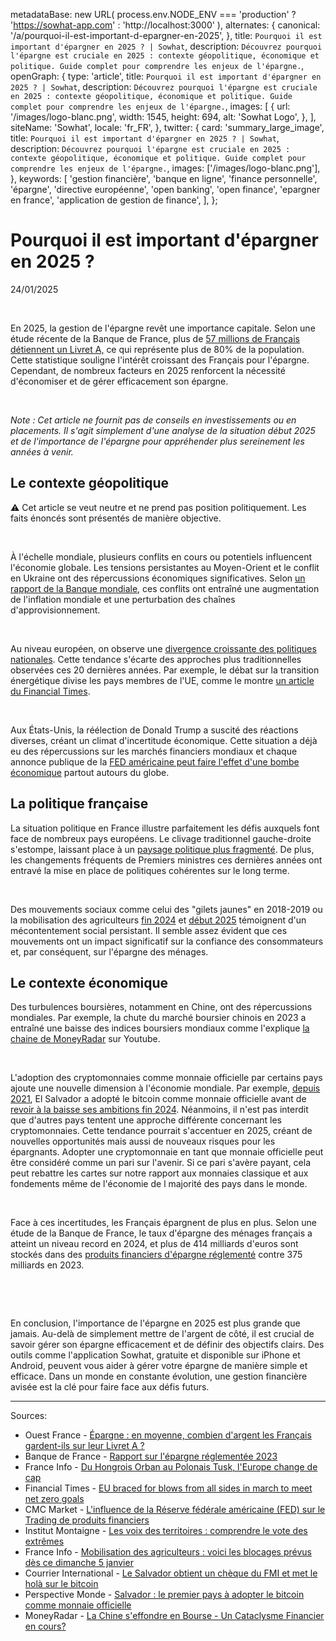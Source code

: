
  metadataBase: new URL(
    process.env.NODE_ENV === 'production' ? 'https://sowhat-app.com' : 'http://localhost:3000'
  ),
  alternates: {
    canonical: '/a/pourquoi-il-est-important-d-epargner-en-2025',
  },
  title: `Pourquoi il est important d'épargner en 2025 ? | Sowhat`,
  description: `Découvrez pourquoi l'épargne est cruciale en 2025 : contexte géopolitique, économique et politique. Guide complet pour comprendre les enjeux de l'épargne.`,
  openGraph: {
    type: 'article',
    title: `Pourquoi il est important d'épargner en 2025 ? | Sowhat`,
    description: `Découvrez pourquoi l'épargne est cruciale en 2025 : contexte géopolitique, économique et politique. Guide complet pour comprendre les enjeux de l'épargne.`,
    images: [
      {
        url: '/images/logo-blanc.png',
        width: 1545,
        height: 694,
        alt: 'Sowhat Logo',
      },
    ],
    siteName: 'Sowhat',
    locale: 'fr_FR',
  },
  twitter: {
    card: 'summary_large_image',
    title: `Pourquoi il est important d'épargner en 2025 ? | Sowhat`,
    description: `Découvrez pourquoi l'épargne est cruciale en 2025 : contexte géopolitique, économique et politique. Guide complet pour comprendre les enjeux de l'épargne.`,
    images: ['/images/logo-blanc.png'],
  },
  keywords: [
    'gestion financière',
    'banque en ligne',
    'finance personnelle',
    'épargne',
    'directive européenne',
    'open banking',
    'open finance',
    'epargner en france',
    'application de gestion de finance',
  ],
};

# Pourquoi il est important d'épargner en 2025 ?

<p data-key="date">24/01/2025</p>

<ImageWithCaption
  src={Splash.src}
  alt="Image d'un billet de banque"
  caption="Un faux billet de banque"
  maxHeight={400}
/>

&nbsp;

En 2025, la gestion de l'épargne revêt une importance capitale. Selon une étude récente de la Banque de France, plus de [57 millions de Français détiennent un Livret A,](https://www.ouest-france.fr/economie/budget/epargne-combien-dargent-les-francais-gardent-ils-sur-leur-livret-a-9239fe10-482d-11ef-bd80-f32123ed3357) ce qui représente plus de 80% de la population. Cette statistique souligne l'intérêt croissant des Français pour l'épargne. Cependant, de nombreux facteurs en 2025 renforcent la nécessité d'économiser et de gérer efficacement son épargne.

&nbsp;

_Note : Cet article ne fournit pas de conseils en investissements ou en placements. Il s'agit simplement d'une analyse de la situation début 2025 et de l'importance de l'épargne pour appréhender plus sereinement les années à venir._

## Le contexte géopolitique

&#x26A0; Cet article se veut neutre et ne prend pas position politiquement. Les faits énoncés sont présentés de manière objective.

&nbsp;

À l'échelle mondiale, plusieurs conflits en cours ou potentiels influencent l'économie globale. Les tensions persistantes au Moyen-Orient et le conflit en Ukraine ont des répercussions économiques significatives. Selon [un rapport de la Banque mondiale](https://www.lefigaro.fr/conjoncture/une-extension-du-conflit-a-gaza-pourrait-faire-remonter-l-inflation-avertit-la-banque-mondiale-20240425), ces conflits ont entraîné une augmentation de l'inflation mondiale et une perturbation des chaînes d'approvisionnement.

&nbsp;

Au niveau européen, on observe une [divergence croissante des politiques nationales](https://www.francetvinfo.fr/replay-radio/d-un-monde-a-l-autre/du-hongrois-orban-au-polonais-tusk-l-europe-change-de-cap_6961379.html). Cette tendance s'écarte des approches plus traditionnelles observées ces 20 dernières années. Par exemple, le débat sur la transition énergétique divise les pays membres de l'UE, comme le montre [un article du Financial Times](https://www.ft.com/content/a74a5a0a-6759-481f-965a-59e6cb3ef6f8).

&nbsp;

Aux États-Unis, la réélection de Donald Trump a suscité des réactions diverses, créant un climat d'incertitude économique. Cette situation a déjà eu des répercussions sur les marchés financiers mondiaux et chaque annonce publique de la [FED américaine peut faire l'effet d'une bombe économique](https://www.cmcmarkets.com/fr-fr/formation-trading/trading-fed) partout autours du globe.

## La politique française

La situation politique en France illustre parfaitement les défis auxquels font face de nombreux pays européens. Le clivage traditionnel gauche-droite s'estompe, laissant place à un [paysage politique plus fragmenté](https://www.institutmontaigne.org/expressions/les-voix-des-territoires-comprendre-le-vote-des-extremes). De plus, les changements fréquents de Premiers ministres ces dernières années ont entravé la mise en place de politiques cohérentes sur le long terme.

&nbsp;

Des mouvements sociaux comme celui des "gilets jaunes" en 2018-2019 ou la mobilisation des agriculteurs [fin 2024](https://www.ladepeche.fr/2024/11/24/colere-des-agriculteurs-seconde-semaine-de-mobilisation-la-quasi-totalite-des-departements-concernes-a-quoi-faut-il-sattendre-12344201.php) et [début 2025](https://www.tf1info.fr/societe/mobilisation-des-agriculteurs-coordination-rurale-agenda-voici-les-blocages-prevus-des-ce-dimanche-5-janvier-paris-lyon-2342924.html) témoignent d'un mécontentement social persistant. Il semble assez évident que ces mouvements ont un impact significatif sur la confiance des consommateurs et, par conséquent, sur l'épargne des ménages.

## Le contexte économique

Des turbulences boursières, notamment en Chine, ont des répercussions mondiales. Par exemple, la chute du marché boursier chinois en 2023 a entraîné une baisse des indices boursiers mondiaux comme l'explique [la chaine de MoneyRadar](https://youtu.be/dIMYqQZEy5Q?si=EbystrXE7HaEerD2) sur Youtube.

&nbsp;

L'adoption des cryptomonnaies comme monnaie officielle par certains pays ajoute une nouvelle dimension à l'économie mondiale. Par exemple, [depuis 2021](https://perspective.usherbrooke.ca/bilan/servlet/BMAnalyse/3262), El Salvador a adopté le bitcoin comme monnaie officielle avant de [revoir à la baisse ses ambitions fin 2024](https://www.notion.so/article-Pourquoi-il-est-important-d-pargner-en-2025-17d692e7d334800888acc9f010bda5ca?pvs=21). Néanmoins, il n'est pas interdit que d'autres pays tentent une approche différente concernant les cryptomonnaies. Cette tendance pourrait s'accentuer en 2025, créant de nouvelles opportunités mais aussi de nouveaux risques pour les épargnants. Adopter une cryptomonnaie en tant que monnaie officielle peut être considéré comme un pari sur l'avenir. Si ce pari s'avère payant, cela peut rebattre les cartes sur notre rapport aux monnaies classique et aux fondements même de l'économie de l majorité des pays dans le monde.

&nbsp;

Face à ces incertitudes, les Français épargnent de plus en plus. Selon une étude de la Banque de France, le taux d'épargne des ménages français a atteint un niveau record en 2024, et plus de 414 milliards d'euros sont stockés dans des [produits financiers d'épargne réglementé](https://www.banque-france.fr/fr/publications-et-statistiques/publications/rapport-sur-lepargne-reglementee-2023) contre 375 milliards en 2023.

&nbsp;

&nbsp;

En conclusion, l'importance de l'épargne en 2025 est plus grande que jamais. Au-delà de simplement mettre de l'argent de côté, il est crucial de savoir gérer son épargne efficacement et de définir des objectifs clairs. Des outils comme l'application Sowhat, gratuite et disponible sur iPhone et Android, peuvent vous aider à gérer votre épargne de manière simple et efficace. Dans un monde en constante évolution, une gestion financière avisée est la clé pour faire face aux défis futurs.

---

Sources:

- Ouest France - [Épargne : en moyenne, combien d'argent les Français gardent-ils sur leur Livret A ?](https://www.ouest-france.fr/economie/budget/epargne-combien-dargent-les-francais-gardent-ils-sur-leur-livret-a-9239fe10-482d-11ef-bd80-f32123ed3357)
- Banque de France - [Rapport sur l'épargne réglementée 2023](https://www.banque-france.fr/fr/publications-et-statistiques/publications/rapport-sur-lepargne-reglementee-2023)
- France Info - [Du Hongrois Orban au Polonais Tusk, l'Europe change de cap](https://www.francetvinfo.fr/replay-radio/d-un-monde-a-l-autre/du-hongrois-orban-au-polonais-tusk-l-europe-change-de-cap_6961379.html)
- Financial Times - [EU braced for blows from all sides in march to meet net zero goals](https://www.ft.com/content/a74a5a0a-6759-481f-965a-59e6cb3ef6f8)
- CMC Market - [L'influence de la Réserve fédérale américaine (FED) sur le Trading de produits financiers](https://www.cmcmarkets.com/fr-fr/formation-trading/trading-fed)
- Institut Montaigne - [Les voix des territoires : comprendre le vote des extrêmes](https://www.institutmontaigne.org/expressions/les-voix-des-territoires-comprendre-le-vote-des-extremes)
- France Info - [Mobilisation des agriculteurs : voici les blocages prévus dès ce dimanche 5 janvier](https://www.tf1info.fr/societe/mobilisation-des-agriculteurs-coordination-rurale-agenda-voici-les-blocages-prevus-des-ce-dimanche-5-janvier-paris-lyon-2342924.html)
- Courrier International - [Le Salvador obtient un chèque du FMI et met le holà sur le bitcoin](https://www.notion.so/article-Pourquoi-il-est-important-d-pargner-en-2025-17d692e7d334800888acc9f010bda5ca?pvs=21)
- Perspective Monde - [Salvador : le premier pays à adopter le bitcoin comme monnaie officielle](https://perspective.usherbrooke.ca/bilan/servlet/BMAnalyse/3262)
- MoneyRadar - [La Chine s'effondre en Bourse - Un Cataclysme Financier en cours?](https://youtu.be/dIMYqQZEy5Q?si=CvVvYXZUXT8MbTGk)
